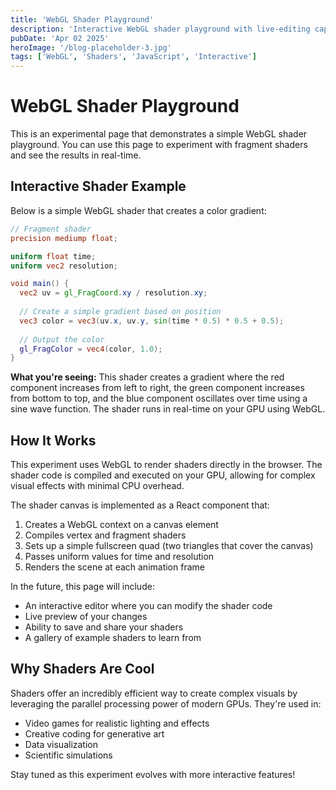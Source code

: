 ```yaml
---
title: 'WebGL Shader Playground'
description: 'Interactive WebGL shader playground with live-editing capabilities'
pubDate: 'Apr 02 2025'
heroImage: '/blog-placeholder-3.jpg'
tags: ['WebGL', 'Shaders', 'JavaScript', 'Interactive']
---
```



# WebGL Shader Playground

This is an experimental page that demonstrates a simple WebGL shader playground. You can use this page to experiment with fragment shaders and see the results in real-time.

## Interactive Shader Example

Below is a simple WebGL shader that creates a color gradient:

```glsl
// Fragment shader
precision mediump float;

uniform float time;
uniform vec2 resolution;

void main() {
  vec2 uv = gl_FragCoord.xy / resolution.xy;
  
  // Create a simple gradient based on position
  vec3 color = vec3(uv.x, uv.y, sin(time * 0.5) * 0.5 + 0.5);
  
  // Output the color
  gl_FragColor = vec4(color, 1.0);
}
```

<ShaderCanvas client:visible />

**What you're seeing:** This shader creates a gradient where the red component increases from left to right, the green component increases from bottom to top, and the blue component oscillates over time using a sine wave function. The shader runs in real-time on your GPU using WebGL.

## How It Works

This experiment uses WebGL to render shaders directly in the browser. The shader code is compiled and executed on your GPU, allowing for complex visual effects with minimal CPU overhead.

The shader canvas is implemented as a React component that:

1. Creates a WebGL context on a canvas element
2. Compiles vertex and fragment shaders
3. Sets up a simple fullscreen quad (two triangles that cover the canvas)
4. Passes uniform values for time and resolution
5. Renders the scene at each animation frame

In the future, this page will include:

- An interactive editor where you can modify the shader code
- Live preview of your changes
- Ability to save and share your shaders
- A gallery of example shaders to learn from

## Why Shaders Are Cool

Shaders offer an incredibly efficient way to create complex visuals by leveraging the parallel processing power of modern GPUs. They're used in:

- Video games for realistic lighting and effects
- Creative coding for generative art
- Data visualization
- Scientific simulations

Stay tuned as this experiment evolves with more interactive features! 